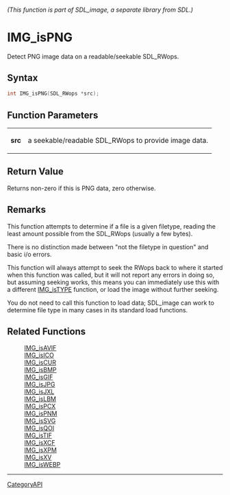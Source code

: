 ====== (This function is part of SDL_image, a separate library from SDL.) ======
= IMG_isPNG =

Detect PNG image data on a readable/seekable SDL_RWops.

== Syntax ==

<syntaxhighlight lang='c'>
int IMG_isPNG(SDL_RWops *src);
</syntaxhighlight>

== Function Parameters ==

{|
|'''src'''
|a seekable/readable SDL_RWops to provide image data.
|}

== Return Value ==

Returns non-zero if this is PNG data, zero otherwise.

== Remarks ==

This function attempts to determine if a file is a given filetype, reading
the least amount possible from the SDL_RWops (usually a few bytes).

There is no distinction made between "not the filetype in question" and
basic i/o errors.

This function will always attempt to seek the RWops back to where it
started when this function was called, but it will not report any errors in
doing so, but assuming seeking works, this means you can immediately use
this with a different [[IMG_isTYPE]] function, or load the image without
further seeking.

You do not need to call this function to load data; SDL_image can work to
determine file type in many cases in its standard load functions.

== Related Functions ==

:[[IMG_isAVIF]]
:[[IMG_isICO]]
:[[IMG_isCUR]]
:[[IMG_isBMP]]
:[[IMG_isGIF]]
:[[IMG_isJPG]]
:[[IMG_isJXL]]
:[[IMG_isLBM]]
:[[IMG_isPCX]]
:[[IMG_isPNM]]
:[[IMG_isSVG]]
:[[IMG_isQOI]]
:[[IMG_isTIF]]
:[[IMG_isXCF]]
:[[IMG_isXPM]]
:[[IMG_isXV]]
:[[IMG_isWEBP]]

----
[[CategoryAPI]]


